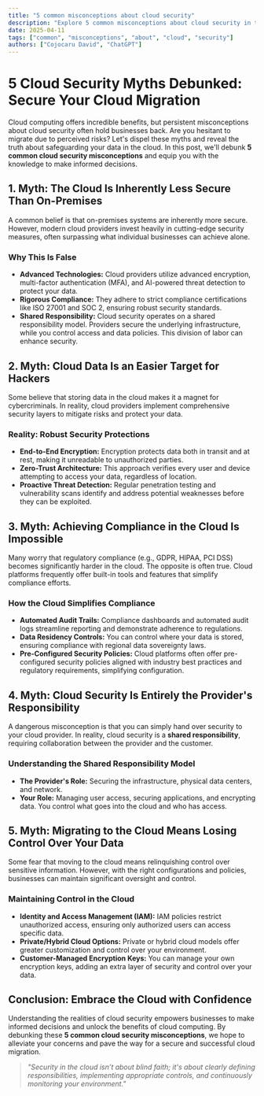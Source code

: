 ```yaml
---
title: "5 common misconceptions about cloud security"
description: "Explore 5 common misconceptions about cloud security in this detailed guide, offering insights, strategies, and practical tips to enhance your understanding and application of the topic."
date: 2025-04-11
tags: ["common", "misconceptions", "about", "cloud", "security"]
authors: ["Cojocaru David", "ChatGPT"]
---
```


# 5 Cloud Security Myths Debunked: Secure Your Cloud Migration

Cloud computing offers incredible benefits, but persistent misconceptions about cloud security often hold businesses back. Are you hesitant to migrate due to perceived risks? Let's dispel these myths and reveal the truth about safeguarding your data in the cloud. In this post, we'll debunk **5 common cloud security misconceptions** and equip you with the knowledge to make informed decisions.

## 1. Myth: The Cloud Is Inherently Less Secure Than On-Premises

A common belief is that on-premises systems are inherently more secure. However, modern cloud providers invest heavily in cutting-edge security measures, often surpassing what individual businesses can achieve alone.

### Why This Is False

- **Advanced Technologies:** Cloud providers utilize advanced encryption, multi-factor authentication (MFA), and AI-powered threat detection to protect your data.
- **Rigorous Compliance:** They adhere to strict compliance certifications like ISO 27001 and SOC 2, ensuring robust security standards.
- **Shared Responsibility:** Cloud security operates on a shared responsibility model. Providers secure the underlying infrastructure, while you control access and data policies. This division of labor can enhance security.

## 2. Myth: Cloud Data Is an Easier Target for Hackers

Some believe that storing data in the cloud makes it a magnet for cybercriminals. In reality, cloud providers implement comprehensive security layers to mitigate risks and protect your data.

### Reality: Robust Security Protections

- **End-to-End Encryption:** Encryption protects data both in transit and at rest, making it unreadable to unauthorized parties.
- **Zero-Trust Architecture:** This approach verifies every user and device attempting to access your data, regardless of location.
- **Proactive Threat Detection:** Regular penetration testing and vulnerability scans identify and address potential weaknesses before they can be exploited.

## 3. Myth: Achieving Compliance in the Cloud Is Impossible

Many worry that regulatory compliance (e.g., GDPR, HIPAA, PCI DSS) becomes significantly harder in the cloud. The opposite is often true. Cloud platforms frequently offer built-in tools and features that simplify compliance efforts.

### How the Cloud Simplifies Compliance

- **Automated Audit Trails:** Compliance dashboards and automated audit logs streamline reporting and demonstrate adherence to regulations.
- **Data Residency Controls:** You can control where your data is stored, ensuring compliance with regional data sovereignty laws.
- **Pre-Configured Security Policies:** Cloud platforms often offer pre-configured security policies aligned with industry best practices and regulatory requirements, simplifying configuration.

## 4. Myth: Cloud Security Is Entirely the Provider's Responsibility

A dangerous misconception is that you can simply hand over security to your cloud provider. In reality, cloud security is a **shared responsibility**, requiring collaboration between the provider and the customer.

### Understanding the Shared Responsibility Model

- **The Provider's Role:** Securing the infrastructure, physical data centers, and network.
- **Your Role:** Managing user access, securing applications, and encrypting data. You control what goes into the cloud and who has access.

## 5. Myth: Migrating to the Cloud Means Losing Control Over Your Data

Some fear that moving to the cloud means relinquishing control over sensitive information. However, with the right configurations and policies, businesses can maintain significant oversight and control.

### Maintaining Control in the Cloud

- **Identity and Access Management (IAM):** IAM policies restrict unauthorized access, ensuring only authorized users can access specific data.
- **Private/Hybrid Cloud Options:** Private or hybrid cloud models offer greater customization and control over your environment.
- **Customer-Managed Encryption Keys:** You can manage your own encryption keys, adding an extra layer of security and control over your data.

## Conclusion: Embrace the Cloud with Confidence

Understanding the realities of cloud security empowers businesses to make informed decisions and unlock the benefits of cloud computing. By debunking these **5 common cloud security misconceptions**, we hope to alleviate your concerns and pave the way for a secure and successful cloud migration.

> _"Security in the cloud isn’t about blind faith; it's about clearly defining responsibilities, implementing appropriate controls, and continuously monitoring your environment."_
